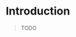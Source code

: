 
# Introduction

> TODO

<!--
## References

<References
  references={[
    {
      text: 'Title',
      link: `https`,
    },
  ]}
></References>
-->
